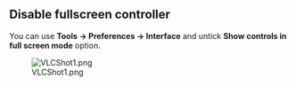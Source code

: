 == Disable fullscreen controller  ==



You can use '''Tools -&gt; Preferences -&gt; Interface''' and untick '''Show controls in full screen mode''' option.



[[Image:VLCShot1.png]]











{{VSG}}